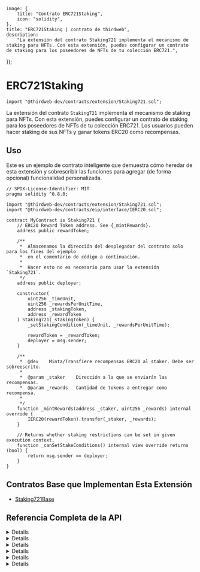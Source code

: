 
	image: {
		title: "Contrato ERC721Staking",
		icon: "solidity",
	},
	title: "ERC721Staking | contrato de thirdweb",
	description:
		"La extensión del contrato Staking721 implementa el mecanismo de staking para NFTs. Con esta extensión, puedes configurar un contrato de staking para los poseedores de NFTs de tu colección ERC721.",
});


# ERC721Staking

```solidity
import "@thirdweb-dev/contracts/extension/Staking721.sol";
```

La extensión del contrato `Staking721` implementa el mecanismo de staking para NFTs. Con esta extensión, puedes configurar un contrato de staking para los poseedores de NFTs de tu colección ERC721. Los usuarios pueden hacer staking de sus NFTs y ganar tokens ERC20 como recompensas.

<GithubButtonLink href="https://github.com/thirdweb-dev/contracts/blob/main/contracts/extension/Staking721.sol" />

## Uso

Este es un ejemplo de contrato inteligente que demuestra cómo heredar de esta extensión y sobrescribir las funciones para agregar (de forma opcional) funcionalidad personalizada.

```solidity
// SPDX-License-Identifier: MIT
pragma solidity ^0.8.0;

import "@thirdweb-dev/contracts/extension/Staking721.sol";
import "@thirdweb-dev/contracts/eip/interface/IERC20.sol";

contract MyContract is Staking721 {
    // ERC20 Reward Token address. See {_mintRewards}.
    address public rewardToken;

    /**
     *  Almacenamos la dirección del desplegador del contrato solo para los fines del ejemplo
     *  en el comentario de código a continuación.
     *
     *  Hacer esto no es necesario para usar la extensión `Staking721`.
     */
    address public deployer;

    constructor(
        uint256 _timeUnit,
        uint256 _rewardsPerUnitTime,
        address _stakingToken,
        address _rewardToken
    ) Staking721(_stakingToken) {
        _setStakingCondition(_timeUnit, _rewardsPerUnitTime);

        rewardToken = _rewardToken;
        deployer = msg.sender;
    }

    /**
     *  @dev    Minta/Transfiere recompensas ERC20 al staker. Debe ser sobreescrito.
     *
     *  @param _staker    Dirección a la que se enviarán las recompensas.
     *  @param _rewards   Cantidad de tokens a entregar como recompensa.
     *
     */
    function _mintRewards(address _staker, uint256 _rewards) internal override {
        IERC20(rewardToken).transfer(_staker, _rewards);
    }

    // Returns whether staking restrictions can be set in given execution context.
    function _canSetStakeConditions() internal view override returns (bool) {
        return msg.sender == deployer;
    }
}
```

## Contratos Base que Implementan Esta Extensión

- [Staking721Base](/contracts/build/base-contracts/erc-721/staking)

## Referencia Completa de la API

<Details summary="stake">

```solidity
function stake(uint256[] calldata tokenIds) external;
```

- Permite a un usuario apostar una cantidad de tokens ERC721 pasando los identificadores de los tokens.
- Parámetro `tokenIds`: Lista de identificadores de los tokens para apostar.

</Details>

<Details summary="withdraw">

```solidity
function withdraw(uint256[] calldata tokenIds) external;
```

- Deshacer la apuesta y retirar NFTs del contrato.
- Parámetro `tokenIds`: Lista de identificadores de los tokens para retirar.

</Details>

<Details summary="claimRewards">

```solidity
function claimRewards() external;
```

- Reclamar las recompensas acumuladas. Este método de reclamo permite un mecanismo de "pull", donde los usuarios deben iniciar el reclamo de recompensas.

</Details>

<Details summary="getStakeInfo">

```solidity
function getStakeInfo(address staker) external view returns (uint256 tokensStaked, uint256 rewards);
```

- Ver la cantidad de NFTs apostados y las recompensas totales disponibles para un usuario.
- Parámetro `staker`: Dirección de la cuenta del apostador.

</Details>

<Details summary="setRewardsPerUnitTime">

```solidity
function setRewardsPerUnitTime(uint256 rewardsPerUnitTime) external;
```

- Permite que una cuenta autorizada establezca las recompensas por unidad de tiempo. Interpretado como x recompensas por segundo/día/etc. según la unidad de tiempo.
- Parámetro `rewardsPerUnitTime`: Nuevas recompensas por unidad de tiempo.

</Details>

<Details summary="setTimeUnit">

```solidity
function setTimeUnit(uint256 timeUnit) external;
```

- Permite que una cuenta autorizada establezca la unidad de tiempo como un número de segundos. Por ejemplo, 1 hora puede establecerse como 3600 segundos, estableciendo la frecuencia de recompensas como _por hora_.
- Parámetro `timeUnit`: Nueva unidad de tiempo.

</Details>
